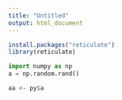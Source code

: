 ```yaml
---
title: "Untitled"
output: html_document
---
```




```r
install.packages("reticulate")
library(reticulate)
```


```python
import numpy as np
a = np.random.rand()
```

```r
aa <- py$a
```

